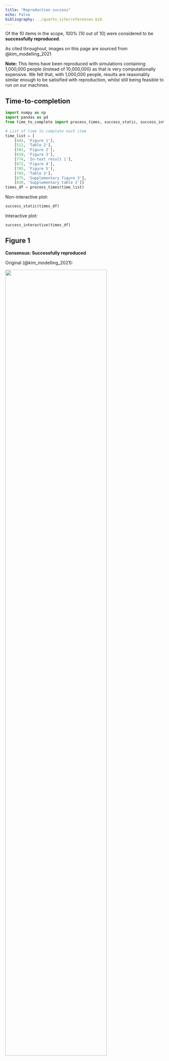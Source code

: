 ```yaml
---
title: "Reproduction success"
echo: False
bibliography: ../quarto_site/references.bib
---
```


Of the 10 items in the scope, 100% (10 out of 10) were considered to be **successfully reproduced**.

As cited throughout, images on this page are sourced from @kim_modelling_2021

**Note:** This items have been reproduced with simulations containing 1,000,000 people (instead of 10,000,000) as that is very computationally expensive. We felt that, with 1,000,000 people, results are reasonably similar enough to be satisified with reproduction, whilst still being feasible to run on our machines.

## Time-to-completion

```python
import numpy as np
import pandas as pd
from time_to_complete import process_times, success_static, success_interactive

# List of time to complete each item
time_list = [
    [445, 'Figure 1'],
    [511, 'Table 2'],
    [581, 'Figure 2'],
    [619, 'Figure 3'],
    [774, 'In-text result 1'],
    [672, 'Figure 4'],
    [785, 'Figure 5'],
    [793, 'Table 3'],
    [875, 'Supplementary figure 3'],
    [839, 'Supplementary table 2']]
times_df = process_times(time_list)
```

Non-interactive plot:

```python
success_static(times_df)
```

Interactive plot:

```python
success_interactive(times_df)
```

## Figure 1

**Consensus: Successfully reproduced**

Original (@kim_modelling_2021):

![](../original_study/fig1.PNG){width=80% fig-align="center" .lightbox}

Reproduction:

![](../reproduction/output/fig1.png){width=80% fig-align="center" .lightbox}

## Table 2

**Consensus: Successfully reproduced**

Original (@kim_modelling_2021):

![](../original_study/tab2.PNG){fig-align="center" .lightbox}

Reproduction:

```python
pd.read_csv('../reproduction/output/tab2.csv')
```

## Figure 2

**Consensus: Successfully reproduced**

Original (@kim_modelling_2021):

![](../original_study/fig2.PNG){width=80% fig-align="center" .lightbox}

Reproduction:

![](../reproduction/output/fig2.png){width=80% fig-align="center" .lightbox}

## Figure 3

**Consensus: Successfully reproduced**

Original (@kim_modelling_2021):

![](../original_study/fig3.PNG){width=80% fig-align="center" .lightbox}

Reproduction:

![](../reproduction/output/fig3.png){width=80% fig-align="center" .lightbox}

## In-text result 1

**Consensus: Successfully reproduced**

In bold are the items not captured in Table 3 or Figure 3:

"Suspending ultrasound scans in the surveillance cohort could result in 9 (0.4% increase) additional AAA-related deaths if scans were suspended for one year (Table 3, Fig 3). Of these, **2 (1% increase) are in the sub-group measuring 4.5–4.9 cm** at the start of the pandemic and **7 (8% increase) in the sub-group measuring 5.0–5.4 cm**; **<0.1 are in the 3.0–4.4 cm sub-group**. More pronounced effects are evident for suspension for two years and beyond. Suspending surveillance for two years could result in 40 excess AAA-related deaths overall; a 1.9% increase over the lifetime of the surveillance cohort. Of these, **1 is in the 3.0–4.4 cm sub-group and 17 (7% increase) in the 4.5–4.9cm sub-group**. However, the remaining **22 excess deaths are in the 5.0–5.4cm range, corresponding to a 24% increase** in AAA-related deaths in this sub-group."

Reproduction:

```python
pd.read_csv('../reproduction/output/intext1.csv')
```

## Figure 4

**Consensus: Successfully reproduced**

Original (@kim_modelling_2021):

![](../original_study/fig4.PNG){width=80% fig-align="center" .lightbox}

Reproduction:

![](../reproduction/output/fig4.png){width=80% fig-align="center" .lightbox}

## Figure 5

**Consensus: Successfully reproduced**

Original (@kim_modelling_2021):

![](../original_study/fig5.PNG){width=80% fig-align="center" .lightbox}

Reproduction:

![](../reproduction/output/fig5.png){width=80% fig-align="center" .lightbox}

## Table 3

**Consensus: Successfully reproduced**

Original (@kim_modelling_2021):

![](../original_study/tab3.PNG){width=100% fig-align="center" .lightbox}

Reproduction:

```python
pd.read_csv('../reproduction/output/tab3.csv')
```

## Supplementary figure 3

**Consensus: Successfully reproduced**

Original (@kim_modelling_2021):

![](../original_study/sup_fig3_crop.png){width=80% fig-align="center" .lightbox}

Reproduction:

![](../reproduction/output/supfig3.png){width=80% fig-align="center" .lightbox}

## Supplementary table 2

**Consensus: Successfully reproduced**

Original (@kim_modelling_2021):

![](../original_study/sup_tab2.png){width=100% fig-align="center" .lightbox}

Reproduction:

```python
pd.read_csv('../reproduction/output/suptab2.csv')
```